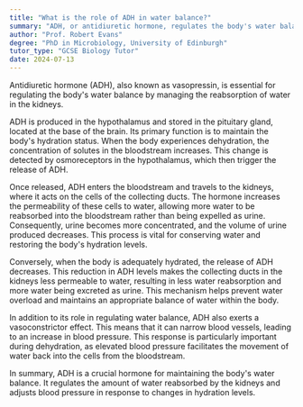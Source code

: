 ```yaml
---
title: "What is the role of ADH in water balance?"
summary: "ADH, or antidiuretic hormone, regulates the body's water balance by controlling kidney water reabsorption, ensuring proper hydration and fluid balance."
author: "Prof. Robert Evans"
degree: "PhD in Microbiology, University of Edinburgh"
tutor_type: "GCSE Biology Tutor"
date: 2024-07-13
---
```


Antidiuretic hormone (ADH), also known as vasopressin, is essential for regulating the body's water balance by managing the reabsorption of water in the kidneys.

ADH is produced in the hypothalamus and stored in the pituitary gland, located at the base of the brain. Its primary function is to maintain the body's hydration status. When the body experiences dehydration, the concentration of solutes in the bloodstream increases. This change is detected by osmoreceptors in the hypothalamus, which then trigger the release of ADH.

Once released, ADH enters the bloodstream and travels to the kidneys, where it acts on the cells of the collecting ducts. The hormone increases the permeability of these cells to water, allowing more water to be reabsorbed into the bloodstream rather than being expelled as urine. Consequently, urine becomes more concentrated, and the volume of urine produced decreases. This process is vital for conserving water and restoring the body's hydration levels.

Conversely, when the body is adequately hydrated, the release of ADH decreases. This reduction in ADH levels makes the collecting ducts in the kidneys less permeable to water, resulting in less water reabsorption and more water being excreted as urine. This mechanism helps prevent water overload and maintains an appropriate balance of water within the body.

In addition to its role in regulating water balance, ADH also exerts a vasoconstrictor effect. This means that it can narrow blood vessels, leading to an increase in blood pressure. This response is particularly important during dehydration, as elevated blood pressure facilitates the movement of water back into the cells from the bloodstream.

In summary, ADH is a crucial hormone for maintaining the body's water balance. It regulates the amount of water reabsorbed by the kidneys and adjusts blood pressure in response to changes in hydration levels.
    